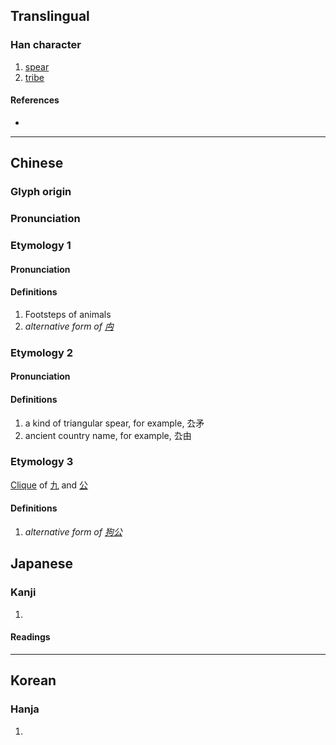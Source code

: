 {{character info}}
==Translingual==

===Han character===
{{Han char|rn=28|rad=厶|as=02|sn=4|four=47731|canj=KNI,XKNI|ids=⿱九厶}}

# [[spear]]
# [[tribe]]

====References====
* {{Han ref|kx=0164.070|dkj=03065|dj=0371.300|hdz=10384.050|uh=53B9|ud=21433|bh=C958|bd=51544}}

----

==Chinese==
{{zh-forms}}

===Glyph origin===
{{Han etym}}

===Pronunciation===
{{zh-pron
|m=róu,qiú
|c=kau2,kau4
|mc=y
|oc=y
|cat=
}}

===Etymology 1===
====Pronunciation====
{{zh-pron
|m=róu
|c=kau2
}}

====Definitions====
{{zh-hanzi}}

# Footsteps of animals
# ''alternative form of [[禸]]''

===Etymology 2===
====Pronunciation====
{{zh-pron
|m=qiú
|c=kau4
}}

====Definitions====
{{zh-hanzi}}

# a kind of triangular spear, for example, 厹矛
# ancient country name, for example, 厹由

=== Etymology 3===
[[Clique]] of [[九]] and [[公]]
​
====Definitions====
{{zh-hanzi}}
# {{lb|zh|Cantonese|slang}} ''alternative form of [[狗公]]''

==Japanese==

===Kanji===
{{ja-kanji|grade=|rs=厶02}}

# {{rfdef|ja|sort=厶02}}

====Readings====
{{ja-readings|on=じゅう<じう, にゅ<にゆ, きゅう<きう, ぐ|kun=}}

----

==Korean==

===Hanja===
{{ko-hanja|hangeul=구}}

# {{rfdef|ko|sort=厶02}}